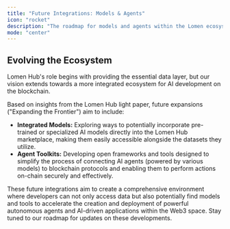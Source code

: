 ```yaml
---
title: "Future Integrations: Models & Agents"
icon: "rocket"
description: "The roadmap for models and agents within the Lomen ecosystem."
mode: "center"
---
```


## Evolving the Ecosystem

Lomen Hub's role begins with providing the essential data layer, but our vision extends towards a more integrated ecosystem for AI development on the blockchain.

Based on insights from the Lomen Hub light paper, future expansions ("Expanding the Frontier") aim to include:

- **Integrated Models:** Exploring ways to potentially incorporate pre-trained or specialized AI models directly into the Lomen Hub marketplace, making them easily accessible alongside the datasets they utilize.
- **Agent Toolkits:** Developing open frameworks and tools designed to simplify the process of connecting AI agents (powered by various models) to blockchain protocols and enabling them to perform actions on-chain securely and effectively.

These future integrations aim to create a comprehensive environment where developers can not only access data but also potentially find models and tools to accelerate the creation and deployment of powerful autonomous agents and AI-driven applications within the Web3 space. Stay tuned to our roadmap for updates on these developments.
